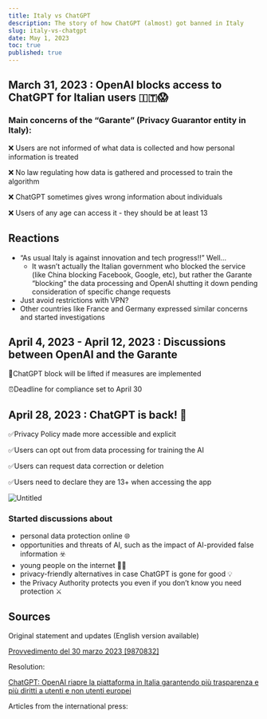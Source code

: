 ```yaml
---
title: Italy vs ChatGPT
description: The story of how ChatGPT (almost) got banned in Italy
slug: italy-vs-chatgpt
date: May 1, 2023
toc: true
published: true
---
```


## March 31, 2023 : **OpenAI blocks access to ChatGPT** for Italian users 🇮🇹😱

### Main concerns of the “**Garante”** (Privacy Guarantor entity in Italy):

❌ Users are not informed of what data is collected and how personal information is treated

❌ No law regulating how data is gathered and processed to train the algorithm

❌ ChatGPT sometimes gives wrong information about individuals

❌ Users of any age can access it - they should be at least 13


## Reactions

- “As usual Italy is against innovation and tech progress!!” Well…
  - It wasn’t actually the Italian government who blocked the service (like China blocking Facebook, Google, etc), but rather the Garante “blocking” the data processing and OpenAI shutting it down pending consideration of specific change requests
- Just avoid restrictions with VPN?
- Other countries like France and Germany expressed similar concerns and started investigations

## April 4, 2023 - April 12, 2023 : Discussions between OpenAI and the Garante

🚀ChatGPT block will be lifted if measures are implemented

⏰Deadline for compliance set to April 30

## April 28, 2023 : ChatGPT is back! 🥳

✅Privacy Policy made more accessible and explicit

✅Users can opt out from data processing for training the AI

✅Users can request data correction or deletion

✅Users need to declare they are 13+ when accessing the app

![Untitled](https://prod-files-secure.s3.us-west-2.amazonaws.com/ef7788e5-8c9f-4d06-b27a-8e03aacb675a/515c47d5-9682-4593-8cf5-2c2b2f918ed1/Untitled.png)

### Started discussions about

- personal data protection online 🌐
- opportunities and threats of AI, such as the impact of AI-provided false information ☣️
- young people on the internet 🧒🏻
- privacy-friendly alternatives in case ChatGPT is gone for good 💡
- the Privacy Authority protects you even if you don’t know you need protection ⚔️

## Sources

Original statement and updates (English version available)

[Provvedimento del 30 marzo 2023 [9870832]](https://www.garanteprivacy.it/garante/doc.jsp?ID=9870832)

Resolution:

[ChatGPT: OpenAI riapre la piattaforma in Italia garantendo più trasparenza e più diritti a utenti e non utenti europei](https://www.garanteprivacy.it/web/guest/home/docweb/-/docweb-display/docweb/9881490)

Articles from the international press: